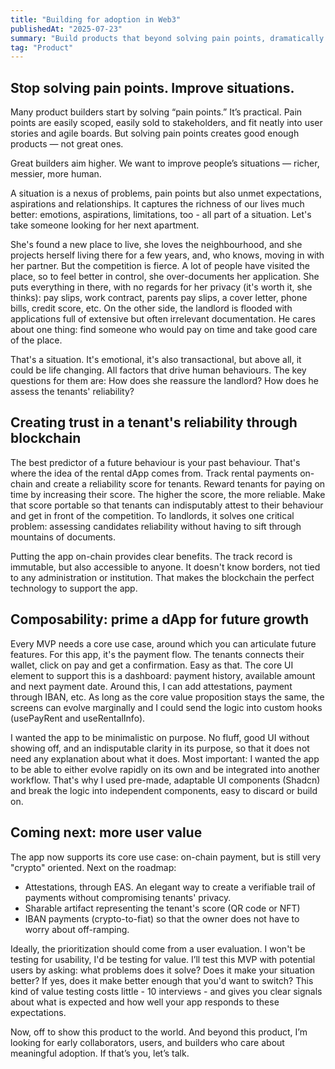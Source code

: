 ```yaml
---
title: "Building for adoption in Web3"
publishedAt: "2025-07-23"
summary: "Build products that beyond solving pain points, dramatically improve people's situations"
tag: "Product"
---
```


## Stop solving pain points. Improve situations.
Many product builders start by solving “pain points.” It’s practical. Pain points are easily scoped, easily sold to stakeholders, and fit neatly into user stories and agile boards. But solving pain points creates good enough products — not great ones.

Great builders aim higher. We want to improve people’s situations — richer, messier, more human.

A situation is a nexus of problems, pain points but also unmet expectations, aspirations and relationships. It captures the richness of our lives much better: emotions, aspirations, limitations, too - all part of a situation. Let's take someone looking for her next apartment. 

She's found a new place to live, she loves the neighbourhood, and she projects herself living there for a few years, and, who knows, moving in with her partner. But the competition is fierce. A lot of people have visited the place, so to feel better in control, she over-documents her application. She puts everything in there, with no regards for her privacy (it's worth it, she thinks): pay slips, work contract, parents pay slips, a cover letter, phone bills, credit score, etc. On the other side, the landlord is flooded with applications full of extensive but often irrelevant documentation. He cares about one thing: find someone who would pay on time and take good care of the place. 

That's a situation. It's emotional, it's also transactional, but above all, it could be life changing. All factors that drive human behaviours. The key questions for them are: How does she reassure the landlord? How does he assess the tenants' reliability? 

## Creating trust in a tenant's reliability through blockchain

The best predictor of a future behaviour is your past behaviour. 
That's where the idea of the rental dApp comes from. Track rental payments on-chain and create a reliability score for tenants. 
Reward tenants for paying on time by increasing their score. The higher the score, the more reliable. 
Make that score portable so that tenants can indisputably attest to their behaviour and get in front of the competition. 
To landlords, it solves one critical problem: assessing candidates reliability without having to sift through mountains of 
documents.

Putting the app on-chain provides clear benefits. The track record is immutable, but also accessible to anyone. 
It doesn't know borders, not tied to any administration or institution. That makes the blockchain the perfect technology to 
support the app.

## Composability: prime a dApp for future growth
Every MVP needs a core use case, around which you can articulate future features. For this app, it's the payment flow. 
The tenants connects their wallet, click on pay and get a confirmation. Easy as that. The core UI element to support this is a 
dashboard: payment history, available amount and next payment date. Around this, I can add attestations, payment through IBAN, etc. As long as the core value proposition stays the same, the screens can evolve marginally and I could send the logic into custom hooks (usePayRent and useRentalInfo).

I wanted the app to be minimalistic on purpose. No fluff, good UI without showing off, and an indisputable clarity in its purpose, 
so that it does not need any explanation about what it does. Most important: I wanted the app to be able to either evolve 
rapidly on its own and be integrated into another workflow. That's why I used pre-made, adaptable UI components (Shadcn) and 
break the logic into independent components, easy to discard or build on.

## Coming next: more user value
The app now supports its core use case: on-chain payment, but is still very "crypto" oriented. Next on the roadmap: 
- Attestations, through EAS. An elegant way to create a verifiable trail of payments without compromising tenants' privacy. 
- Sharable artifact representing the tenant's score (QR code or NFT)
- IBAN payments (crypto-to-fiat) so that the owner does not have to worry about off-ramping.

Ideally, the prioritization should come from a user evaluation. I won't be testing for usability, I'd be testing for value. 
I’ll test this MVP with potential users by asking: what problems does it solve? Does it make your situation better? 
If yes, does it make better enough that you'd want to switch?
This kind of value testing costs little - 10 interviews - and gives you clear signals about what is expected and 
how well your app responds to these expectations. 

Now, off to show this product to the world. And beyond this product, I’m looking for early collaborators, users, and 
builders who care about meaningful adoption. If that’s you, let’s talk.